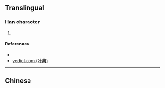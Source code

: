 {{also|洛}}
{{character info/new}}
==Translingual==

===Han character===
{{Han char|rn=85|rad=水|as=06|sn=10|four=|canj=HRE|ids=⿱各水}}

# {{defn|Han|sort=水06}}

====References====
* {{Han ref|kx=0620.160|dkj=17384|hdz=31601.021|uh=6D1C|ud=27932}}
* [http://yedict.com/htm/6D/6D1C.htm yedict.com (叶典)]

----

==Chinese==
{{zh-see|洛|v}}